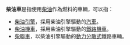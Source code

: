 '''柴油車'''是指使用[[柴油|柴油]]作為燃料的車輛，可以指：
*[[柴油引擎|柴油引擎]]，採用柴油引擎驅動的[[汽車|汽車]]。
*[[柴油機車|柴油機車]]，採用柴油引擎驅動的[[鐵路機車|鐵路機車]]。
*[[柴聯車|柴聯車]]，以柴油引擎驅動的[[動力分散式|動力分散式]]鐵路車輛。
{{disambig|cat=三字消歧义}}